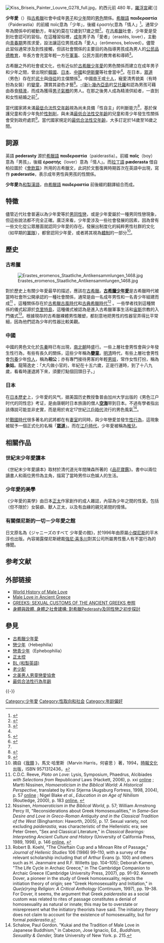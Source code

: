 {{distinguish|戀少年|戀青少年}}
{{about|古代社會中成年男子和少年間的男色習俗|男色關係中受寵愛的少年|孌童}}
{{about|古时成年男性和十几岁的男性间的男色文化|对12岁以下的儿童产生兴趣的性变态精神障碍|恋童}}
{{missing information|現代|time=2020-03-07T10:24:43+00:00}}

[[File:Kiss_Briseis_Painter_Louvre_G278_full.jpg|thumb]]，約西元前 480 年，[[羅浮宮|羅浮宮]]藏）]]

'''少年愛'''（{{lang-en|pederasty / paederasty}}）指[[古希臘|古希臘]]社會中成年[[男子|男子]]和[[青少年|少年]]間的[[男色|男色]]關係。[[希臘語|希臘語]] '''παιδεραστία'''（Paiderastia）的前綴 παῖς意為「少年」，後綴 ἐραστής意為「情人」<ref>{{cite web|author1=Oxford Dictionaries|title=pederasty|url=http://www.oxforddictionaries.com/definition/english/pederasty|accessdate=2019-04-27|archive-date=2016-07-09|archive-url=https://web.archive.org/web/20160709054417/http://www.oxforddictionaries.com/definition/english/pederasty|dead-url=no}}</ref>。通常少年為關係中的被動方，年紀約莫在12歲到17歲之間<ref name=p1>{{cite web |url=http://www.glbtq.com/social-sciences/pederasty.html |title=''Pederasty'', An Encyclopedia of Gay, Lesbian, Bisexual, Transgender & Queer Culture, Vern L. Bullough |publisher=Glbtq.com |date= |accessdate=2015-11-22 |deadurl=yes |archiveurl=https://web.archive.org/web/20141008112741/http://www.glbtq.com/social-sciences/pederasty.html |archivedate=2014-10-08 }}</ref>。在[[古希臘|古希臘]]社會，少年愛是受到社會認可的習俗。在這種習俗裡，[[成年|成年]]男子為「愛者」（erastês, lover），主動向[[青春期|青春期]]男孩求愛，設法讓這位男孩成為「愛人」（erômenos, beloved）。儘管此習俗通常涉及到性接觸，但該社會關係的主要目的為指導男孩成為男人的[[公民|公民]][[古希臘同性戀#.E5.B0.91.E5.B9.B4.E6.84.9B|品德教育]]，年長方會充當年輕一方在[[軍事|軍事]]、公民方面的教育者和導師<ref>{{cite journal|author1=翁嘉聲|title=身體之社會建構: 對希臘Pederasty及同性戀之初步探討|journal=成大西洋史集刊|date=1997|volume=7|pages=1-109|url=http://www.his.ncku.edu.tw/chinese/uploadeds/G_1.pdf|access-date=2019-04-27|archive-date=2016-03-04|archive-url=https://web.archive.org/web/20160304092136/http://www.his.ncku.edu.tw/chinese/uploadeds/G_1.pdf|dead-url=no}}</ref>。

古希臘之外的社會或文化，也有近似於[[古希臘少年愛|古希臘少年愛]]的男色關係而建立在成年男子和少年之間，曾出現於[[韓國|韓國]]、[[日本|日本]]、[[中國|中國]]和[[伊斯蘭|伊斯蘭]]等社會當中<ref name=p1/>。在日本，[[眾道|眾道]]（男色）存在於[[武士_(日本)|武士]]與[[侍從|侍從]]的主僕關係<ref>{{cite web|title=日本戰國時代的「眾道之愛」|url=http://www.timetw.com/35067.html|accessdate=2019-04-27|archive-date=2019-08-04|archive-url=https://web.archive.org/web/20190804070217/http://www.timetw.com/35067.html|dead-url=no}}</ref>。中國[[帝王|帝王]]或[[士人|士人]]，寵愛清秀貌美（有時扮為女裝）的[[孌童|孌童]]，讚賞其姿色才藝<ref>{{cite journal|author1=朱麗霞 |title=明清同性戀文化的詮釋與思考：以明清之際男性同性戀為例 |journal=江淮論壇 |date=2009 |url=http://www.literature.org.cn/Article.aspx?ID=50116 |deadurl=yes |archiveurl=https://web.archive.org/web/20160314050144/http://literature.org.cn/article.aspx?id=50116 |archivedate=2016-03-14 }}</ref>。[[新幾內亞|-{新}-幾內亞島]]的[[艾托羅人|艾托羅]]和{{tsl|en|Sambia people|尚比亞部落}}認為男孩可藉由吞食[[精液|精液]]，而成為獲得[[男子氣概|男子氣概]]的男人。在那之後男人成為精液供給者，一直到和女性結婚之前<ref name=p1/>。

當代國家將未滿[[最低合法性交年齡|最低合法性交年齡]]視為尚未具備「性自主」的判斷能力<ref>{{cite web|title=附錄三：青少年保護相關法令常識|url=http://www.nnkieh.tnc.edu.tw/dyna/menu/main.php?id=765|archiveurl=https://web.archive.org/web/20151222110227/http://www.nnkieh.tnc.edu.tw/dyna/menu/main.php?id=765|archivedate=2015-12-22|author1=高級中等學校輔導教師參考手冊|deadurl=yes}}</ref>，基於保護兒童和青少年免於[[性剝削|性剝削]]，與未滿[[最低合法性交年齡|最低合法性交年齡]]的兒童和青少年發生性關係會受到政府處罰<ref>{{cite web|author1=Australian Institute of Family Studies|title=Age of consent laws|url=https://aifs.gov.au/cfca/publications/age-consent-laws|accessdate=2019-04-27|archive-date=2019-08-02|archive-url=https://web.archive.org/web/20190802154550/https://aifs.gov.au/cfca/publications/age-consent-laws|dead-url=no}}</ref>。當代國家規定的[[最低合法性交年齡|最低合法性交年齡]]，大多訂定於14歲至16歲之間。

==詞源==
英語 '''pederasty''' 源於[[希臘語|希臘語]] '''παιδεραστία'''（paiderastia）。前綴 '''παῖς'''（boy）意為「男孩」，後綴 '''ἐραστής'''（lover）意為「情人」。而[[拉丁語|拉丁語]] '''pæderasta''' 借自柏拉圖於《[[會飲篇|會飲篇]]》所用的古希臘文，此詞於文藝復興時期首次在英語中出現，寫作 '''pæderastie'''，表示成年男性與男孩的性關係。

'''少年愛'''為[[和製漢語|和製漢語]]，由[[希臘語|希臘語]] '''παιδεραστία''' 前後綴的翻譯組合而成。

==特徵==
儘管近代社會普遍以為少年愛等於[[男同性戀|男同性戀]]，或是少年愛屬於一種男同性戀現象，但這些說法都不完全正確。廣泛來看，少年愛涉及一些社會發展的因素，因為曾有一些文化從公眾層面就認同少年愛的存在。發展出制度化的純粹男性社群的文化（如早期的[[軍隊|軍隊]]），都曾認同少年愛，或者將其視為[[體制|體制]]的一部分<ref>摘自《[http://www.readingtimes.com.tw/ReadingTimes/ProductPage.aspx?gp=productdetail&cid=mcgj%28SellItems%29&id=BA0126 我類] {{Wayback|url=http://www.readingtimes.com.tw/ReadingTimes/ProductPage.aspx?gp=productdetail&cid=mcgj%28SellItems%29&id=BA0126 |date=20190802202242 }}》，馬文·哈里斯（Marvin Harris，何睿思 ）著，1994，[[時報文化|時報文化]]出版，ISBN 9571312436，{{zh-tw}}</ref>。

==歷史==
===古希臘===
[[Image:Erastes_eromenos_Staatliche_Antikensammlungen_1468.jpg|thumb]]

{{Main|古希臘少年愛}}

對於歷史上有關少年愛最早的描述，應該在[[古希臘|古希臘]]。'''[[古希臘少年愛|古希臘少年愛]]'''是古希臘時代被當時社會所公開承認的一種社會關係，通常是由一名成年男性和一名青少年組建而成<ref>C.D.C. Reeve, ''Plato on Love:'' Lysis, Symposium, Phaedrus, Alcibiades ''with Selections from'' Republic'' and'' Laws (Hackett, 2006), p. xxi [http://books.google.com/books?id=E1lQNf2EfEUC&pg=PP25&dq=paiderastia&lr=&as_drrb_is=q&as_minm_is=0&as_miny_is=&as_maxm_is=0&as_maxy_is=&num=50&as_brr=3&cd=30#v=onepage&q=paiderastia&f=false online] {{Wayback|url=http://books.google.com/books?id=E1lQNf2EfEUC&pg=PP25&dq=paiderastia&lr=&as_drrb_is=q&as_minm_is=0&as_miny_is=&as_maxm_is=0&as_maxy_is=&num=50&as_brr=3&cd=30#v=onepage&q=paiderastia&f=false |date=20141204064514 }}; Martti Nissinen, ''Homoeroticism in the Biblical World: A Historical Perspective'', translated by Kirsi Stjerna (Augsburg Fortress, 1998, 2004), p. 57 [http://books.google.com/books?id=-sHSNPG85tUC&pg=PA57&dq=%22It+is+common+knowledge+that+a+particular+form+of+homoerotic+relations%22&lr=&as_drrb_is=q&as_minm_is=0&as_miny_is=&as_maxm_is=0&as_maxy_is=&as_brr=3&cd=1#v=onepage&q=%22It%20is%20common%20knowledge%20that%20a%20particular%20form%20of%20homoerotic%20relations%22&f=false online] {{Wayback|url=http://books.google.com/books?id=-sHSNPG85tUC&pg=PA57&dq=%22It+is+common+knowledge+that+a+particular+form+of+homoerotic+relations%22&lr=&as_drrb_is=q&as_minm_is=0&as_miny_is=&as_maxm_is=0&as_maxy_is=&as_brr=3&cd=1#v=onepage&q=%22It%20is%20common%20knowledge%20that%20a%20particular%20form%20of%20homoerotic%20relations%22&f=false |date=20140627014329 }}; Nigel Blake ''et al.'', ''Education in an Age of Nihilism'' (Routledge, 2000), p. 183 [http://books.google.com/books?id=lgkOAAAAQAAJ&pg=PA183&dq=paiderastia&lr=&as_drrb_is=q&as_minm_is=0&as_miny_is=&as_maxm_is=0&as_maxy_is=&num=50&as_brr=3&cd=27#v=onepage&q=paiderastia&f=false online.] {{Wayback|url=http://books.google.com/books?id=lgkOAAAAQAAJ&pg=PA183&dq=paiderastia&lr=&as_drrb_is=q&as_minm_is=0&as_miny_is=&as_maxm_is=0&as_maxy_is=&num=50&as_brr=3&cd=27#v=onepage&q=paiderastia&f=false |date=20140627014334 }}</ref> 。這種關係存在於[[古希臘|古希臘]][[古風時期|古風時代]]和[[古典希臘時代|古典希臘時代]]<ref>Nissinen,  ''Homoeroticism in the Biblical World'', p. 57; William Armstrong Percy III, "Reconsiderations about Greek Homosexualities," in ''Same–Sex Desire and Love in Greco-Roman Antiquity and in the Classical Tradition of the West'' (Binghamton: Haworth, 2005), p. 17. Sexual variety, not excluding ''paiderastia'', was characteristic of the Hellenistic era; see Peter Green, "Sex and Classical Literature," in ''Classical Bearings: Interpreting Ancient Culture and History'' (University of California Press, 1989, 1998), p. 146 [http://books.google.com/books?id=zlFXc9N19yUC&pg=PA146&dq=%22Heterosexual+activities+did+not+supplant+paiderastia%22&lr=&as_drrb_is=q&as_minm_is=0&as_miny_is=&as_maxm_is=0&as_maxy_is=&as_brr=0&cd=1#v=onepage&q=%22Heterosexual%20activities%20did%20not%20supplant%20paiderastia%22&f=false online.] {{Wayback|url=http://books.google.com/books?id=zlFXc9N19yUC&pg=PA146&dq=%22Heterosexual+activities+did+not+supplant+paiderastia%22&lr=&as_drrb_is=q&as_minm_is=0&as_miny_is=&as_maxm_is=0&as_maxy_is=&as_brr=0&cd=1#v=onepage&q=%22Heterosexual%20activities%20did%20not%20supplant%20paiderastia%22&f=false |date=20140627103811 }}</ref> 。一些學者找到這種關係的儀式起源於[[克里特島|克里特島]]，這種儀式被認為是進入古希臘軍事生活和[[宙斯|宙斯]]宗教的入門儀式<ref>Robert B. Koehl, "The Chieftain Cup and a Minoan Rite of Passage," ''Journal of Hellenic Studies'' 106 (1986) 99–110, with a survey of the relevant scholarship including that of Arthur Evans (p. 100) and others such as H. Jeanmaire and R.F. Willetts (pp. 104–105); Deborah Kamen, "The Life Cycle in Archaic Greece," in The Cambridge Companion to Archaic Greece (Cambridge University Press, 2007), pp. 91–92. Kenneth Dover, a pioneer in the study of Greek homosexuality, rejects the initiation theory of origin; see  "Greek Homosexuality and Initiation," in ''Que(e)rying Religion: A Critical Anthology'' (Continuum, 1997), pp. 19–38. For Dover, it seems, the argument that Greek ''paiderastia'' as a social custom was related to rites of passage constitutes a denial of homosexuality as natural or innate; this may be to overstate or misrepresent what the initiatory theorists have said. The initiatory theory does not claim to account for the existence of homosexuality, but for formal ''paiderastia''.</ref>。根據現存的古希臘裸體男性雕塑，都刻意地把男性的性器官弄得比平常細，因為他們認為少年的性器比較美觀。

===中國===
{{Main|孌童}}
中國的男色文化於[[先秦|先秦]]時已有出現，[[南北朝|南北朝]]時盛行。一些上層社會男性會與少年發生性行為，有些有長久的關係，這些少年稱為'''[[孌童|孌童]]'''。[[明清|明清]]時代，有些上層社會男性會[[包養|包養]]少年[[伶人|伶人]]，稱為'''相公'''；亦有專門接待男客的年輕[[男妓|男妓]]，常作女性打扮，稱為'''象姑'''。龍陽逸史：「大凡做小官的，年紀在十五六歲，正是行運時，到了十八九歲，看看時運退將下來，須要打點個回頭日子。」

===日本===
{{Main|眾道|若眾|稚兒 (歷史)}}
在[[日本歷史|日本歷史]]上，少年愛的风气，据美国历史教授鲁普由加州大学出版的《男色江户时代的同性恋》考证，是由唐朝时日本旅唐的僧人'''[[空海|空海]]'''带到日本。不過有學者指出該傳說可能並非史實，而是用於肯定17世紀[[江戶時代|江戶時代]]流行的男色風氣<ref name="Schalow, Paul Gordon p. 215">Schalow, Paul Gordon. "Kukai and the Tradition of Male Love in Japanese Buddhism," in Cabezon, Jose Ignacio, Ed., ''Buddhism, Sexuality & Gender,'' State University of New York. p. 215.</ref>。

於[[日本戰國時代|戰國時代]]很多著名的武將都在有[[妻子|妻室]]的同時，與少年戀愛並發生[[性行為|性行為]]，這現象被賦予一個正式化的名稱「'''[[眾道|眾道]]'''」。而在[[江戶時代|江戶時代]]，少年愛被稱為[[稚兒_(歷史)|稚兒]]。

==相關作品==
===世紀末少年愛讀本===
{{Main|世紀末少年愛讀本}}
《世紀末少年愛讀本》取材於清代道光年間陳森所著的《[[品花寶鑑|品花寶鑑]]》。書中以兩位讀書人和兩位男伶為主角，描寫了當時男伶以色娛人的生活。

===少年愛的美學===
{{Main|少年愛的美學}}
《少年愛的美學》由日本[[正太|正太]]作家創作的成人雜誌，內容為少年之間的性愛。包括（但不限於）女裝癖、獸人正太，以及有血緣的親兄弟間的情愫。

===有關傑尼斯的一切－少年愛之館===
日文原名為《ジャニーズのすべて 少年愛の館》，於1996年由原屬[[小傑尼斯|小傑尼斯]]的平木淳也出版。內容揭露傑尼斯總裁[[強尼·喜多川|強尼·喜多川]]對其公司所屬男性藝人有不當行為的傳聞。

==参考文献==
{{Reflist|2}}

==外部链接==
{{Commons|Pederasty}}
* [https://web.archive.org/web/20171005204527/http://www.gay-art-history.org/ World History of Male Love]{{en}}
* [https://web.archive.org/web/20170810092539/http://www.gay-art-history.org/gay-history/gay-customs/greek-homosexuality/greek-homosexual-love.html Male Love in Ancient Greece]{{en}}
* [https://web.archive.org/web/20130525213836/http://www2.hu-berlin.de/sexology/GESUND/ARCHIV/SEN/CH11.HTM#b11-GREEKS%20SEXUAL%20CUSTOMS%20OF%20THE%20ANCIENT%20GREEKS GREEKS: SEXUAL CUSTOMS OF THE ANCIENT GREEKS 参照]
* [http://www.his.ncku.edu.tw/chinese/uploadeds/G_1.pdf 身體與政體. 身體之社會建構: 對希臘Pederasty及同性戀之初步探討] {{Wayback|url=http://www.his.ncku.edu.tw/chinese/uploadeds/G_1.pdf |date=20160304092136 }}

==參見==
{{Portal|LGBT}}
{{colbegin|2}}
*[[古希臘少年愛|古希臘少年愛]]
*[[戀少年|戀少年]]（Hebephilia）
*[[戀青少年|戀青少年]]（Ephebophilia）
*[[正太控|正太控]]
*[[BL_(和製英語)|BL (和製英語)]]
*[[老少配|老少配]]
*[[北美男人男童戀愛協會|北美男人男童戀愛協會]]
*[[最低合法性行為年齡|最低合法性行為年齡]]
{{colend}}

{{-}}
{{LGBT}}

[[Category:少年愛|Category:少年愛]]
[[Category:性取向和社会|Category:性取向和社会]]
[[Category:年龄偏好|Category:年龄偏好]]